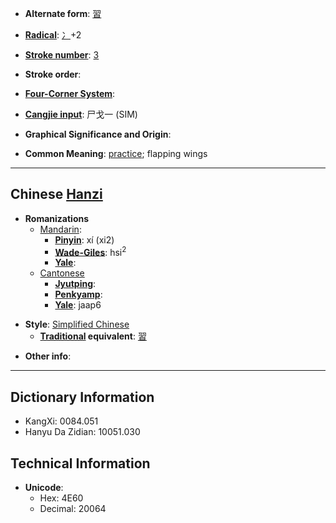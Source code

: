 * '''Alternate form''': [[習]]

* '''[[Wiktionary:Chinese radical index| Radical]]''': [[Wiktionary:Chinese radical index 冫|冫]]+2

* '''[[Wiktionary:Chinese total strokes index|Stroke number]]''': [[Wiktionary:Chinese total strokes index 3|3]]

* '''Stroke order''': 

* '''[[Wiktionary:Chinese four corner index|Four-Corner System]]''': 

* '''[[Wiktionary:Chinese Cangjie index|Cangjie input]]''': 尸戈一 (SIM)

* '''Graphical Significance and Origin''': 

* '''Common Meaning''': [[practice]]; flapping wings

----

== Chinese [[Hanzi]] ==

* '''Romanizations'''
** [[Mandarin]]:
*** '''[[Pinyin]]''': xí (xi2)
*** '''[[Wade-Giles]]''': hsi<sup>2</sup>
*** '''[[Yale]]''': 
**[[Cantonese]]
***'''[[Jyutping]]''':
***'''[[Penkyamp]]''': 
***'''[[Yale]]''': jaap6

* '''Style''': [[Simplified Chinese]] 
** '''[[Traditional Chinese|Traditional]] equivalent''': [[習]]

* '''Other info''': 

----

== Dictionary Information ==

* KangXi: 0084.051
* Hanyu Da Zidian: 10051.030

== Technical Information ==

* '''Unicode''':
** Hex: 4E60
** Decimal: 20064